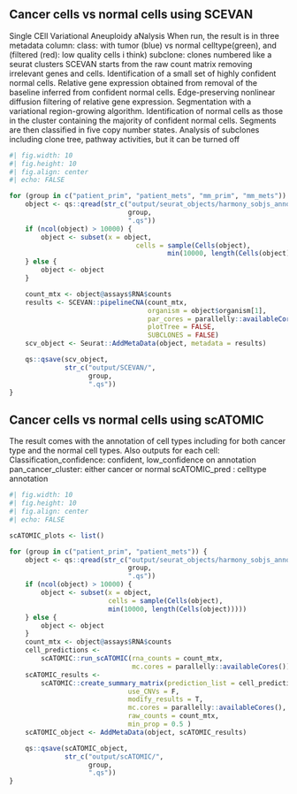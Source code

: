 
## Cancer cells vs normal cells using SCEVAN
Single CEll Variational Aneuploidy aNalysis
When run, the result is in three metadata column:
class: with tumor (blue) vs normal celltype(green), and (filtered (red): low quality cells i think)
subclone: clones numbered like a seurat clusters
SCEVAN starts from the raw count matrix removing irrelevant genes and cells.
Identification of a small set of highly confident normal cells.
Relative gene expression obtained from removal of the baseline inferred from confident normal cells.
Edge-preserving nonlinear diffusion filtering of relative gene expression.
Segmentation with a variational region-growing algorithm.
Identification of normal cells as those in the cluster containing the majority of confident normal cells.
Segments are then classified in five copy number states.
Analysis of subclones including clone tree, pathway activities, but it can be turned off

```r
#| fig.width: 10
#| fig.height: 10
#| fig.align: center
#| echo: FALSE

for (group in c("patient_prim", "patient_mets", "mm_prim", "mm_mets")) {
    object <- qs::qread(str_c("output/seurat_objects/harmony_sobjs_annot/",
                              group,
                              ".qs"))
    if (ncol(object) > 10000) {
        object <- subset(x = object,
                                cells = sample(Cells(object),
                                        min(10000, length(Cells(object)))))
    } else {
        object <- object
    }

    count_mtx <- object@assays$RNA$counts
    results <- SCEVAN::pipelineCNA(count_mtx,
                                   organism = object$organism[1],
                                   par_cores = parallelly::availableCores(),
                                   plotTree = FALSE,
                                   SUBCLONES = FALSE)
    scv_object <- Seurat::AddMetaData(object, metadata = results)

    qs::qsave(scv_object,
              str_c("output/SCEVAN/",
                    group,
                    ".qs"))
}
```

## Cancer cells vs normal cells using scATOMIC
The result comes with the annotation of cell types including for both cancer type
and the normal cell types. Also outputs for each cell:
Classification_confidence: confident, low_confidence on annotation
pan_cancer_cluster: either cancer or normal
scATOMIC_pred : celltype annotation
```r
#| fig.width: 10
#| fig.height: 10
#| fig.align: center
#| echo: FALSE

scATOMIC_plots <- list()

for (group in c("patient_prim", "patient_mets")) {
    object <- qs::qread(str_c("output/seurat_objects/harmony_sobjs_annot/",
                              group,
                              ".qs"))
    if (ncol(object) > 10000) {
        object <- subset(x = object,
                         cells = sample(Cells(object),
                         min(10000, length(Cells(object)))))
    } else {
        object <- object
    }
    count_mtx <- object@assays$RNA$counts
    cell_predictions <-
        scATOMIC::run_scATOMIC(rna_counts = count_mtx,
                               mc.cores = parallelly::availableCores())
    scATOMIC_results <-
        scATOMIC::create_summary_matrix(prediction_list = cell_predictions,
                              use_CNVs = F,
                              modify_results = T,
                              mc.cores = parallelly::availableCores(),
                              raw_counts = count_mtx,
                              min_prop = 0.5 )
    scATOMIC_object <- AddMetaData(object, scATOMIC_results)

    qs::qsave(scATOMIC_object,
              str_c("output/scATOMIC/",
                    group,
                    ".qs"))
}
```
